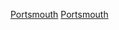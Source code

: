 {{Catnav|頁面分類|...|英國足球|英格蘭足球|英格蘭足球俱樂部}}
{{Commonscat|Portsmouth FC}}

[[Category:漢普郡足球俱樂部|Portsmouth]]
[[Category:英格蘭超級聯賽足球俱樂部|Portsmouth]]